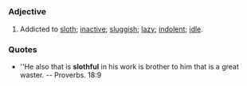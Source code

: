 =={{En}}==
===Adjective===
# Addicted to [[sloth]]; [[inactive]]; [[sluggish]]; [[lazy]]; [[indolent]]; [[idle]].

===Quotes===
* ''He also that is '''slothful''' in his work is brother to him that is a great waster. -- Proverbs. 18:9